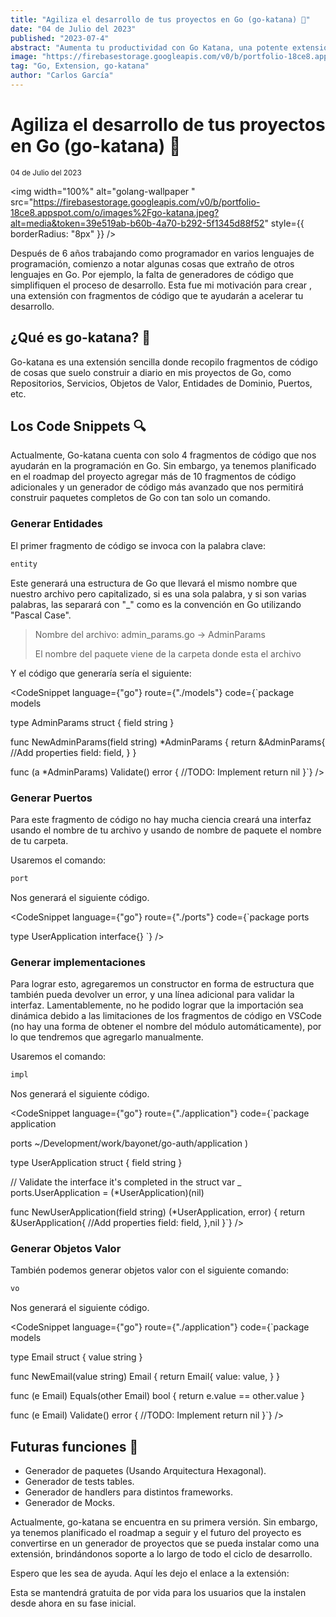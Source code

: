 ```yaml
---
title: "Agiliza el desarrollo de tus proyectos en Go (go-katana) 🤺"
date: "04 de Julio del 2023"
published: "2023-07-4"
abstract: "Aumenta tu productividad con Go Katana, una potente extensión para VSCode. Esta herramienta utiliza fragmentos de código para generar de manera sencilla código para módulos y paquetes de Arquitectura Hexagonal, agilizando tu proceso de desarrollo."
image: "https://firebasestorage.googleapis.com/v0/b/portfolio-18ce8.appspot.com/o/images%2Fgo-katana.jpeg?alt=media&token=39e519ab-b60b-4a70-b292-5f1345d88f52"
tag: "Go, Extension, go-katana"
author: "Carlos García"
---
```


# Agiliza el desarrollo de tus proyectos en Go (go-katana) 🤺

<small>04 de Julio del 2023</small>
<EditPost path="agiliza-desarrollo-go-katana" />

<img
  width="100%"
  alt="golang-wallpaper "
  src="https://firebasestorage.googleapis.com/v0/b/portfolio-18ce8.appspot.com/o/images%2Fgo-katana.jpeg?alt=media&token=39e519ab-b60b-4a70-b292-5f1345d88f52"
  style={{ borderRadius: "8px" }}
/>

Después de 6 años trabajando como programador en varios lenguajes de programación, comienzo a notar algunas cosas que extraño de otros lenguajes en Go. Por ejemplo, la falta de generadores de código que simplifiquen el proceso de desarrollo. Esta fue mi motivación para crear <BlogLink url="https://marketplace.visualstudio.com/items?itemName=carlos-lat.go-katana&ssr=false#overview" content="go-katana"/>, una extensión con fragmentos de código que te ayudarán a acelerar tu desarrollo.

## ¿Qué es go-katana? 👀

Go-katana es una extensión sencilla donde recopilo fragmentos de código de cosas que suelo construir a diario en mis proyectos de Go, como Repositorios, Servicios, Objetos de Valor, Entidades de Dominio, Puertos, etc.

 <PromoBanner/>


## Los Code Snippets 🔍

Actualmente, Go-katana cuenta con solo 4 fragmentos de código que nos ayudarán en la programación en Go. Sin embargo, ya tenemos planificado en el roadmap del proyecto agregar más de 10 fragmentos de código adicionales y un generador de código más avanzado que nos permitirá construir paquetes completos de Go con tan solo un comando.

### Generar Entidades

El primer fragmento de código se invoca con la palabra clave:

```go
entity
```

Este generará una estructura de Go que llevará el mismo nombre que nuestro archivo pero capitalizado, si es una sola palabra, y si son varias palabras, las separará con "_" como es la convención en Go utilizando "Pascal Case".

> Nombre del archivo: admin_params.go -> AdminParams
>
> El nombre del paquete viene de la carpeta donde esta el archivo

Y el código que generaría sería el siguiente:

<CodeSnippet  language={"go"} route={"./models"} code={`package models

type AdminParams struct {
	field string
}

func NewAdminParams(field string) *AdminParams {
	return &AdminParams{
		//Add properties
		field: field,
	}
}

func (a *AdminParams) Validate() error {
	//TODO: Implement
	return nil
}`} />

### Generar Puertos

Para este fragmento de código no hay mucha ciencia creará una interfaz usando el nombre de tu archivo y usando de nombre de paquete el nombre de tu carpeta.

Usaremos el comando:

```go
port
```

Nos generará el siguiente código.

<CodeSnippet  language={"go"} route={"./ports"} code={`package ports

type UserApplication interface{}
`} />

### Generar implementaciones 

Para lograr esto, agregaremos un constructor en forma de estructura que también pueda devolver un error, y una línea adicional para validar la interfaz. Lamentablemente, no he podido lograr que la importación sea dinámica debido a las limitaciones de los fragmentos de código en VSCode (no hay una forma de obtener el nombre del módulo automáticamente), por lo que tendremos que agregarlo manualmente.

Usaremos el comando:

```go
impl
```

Nos generará el siguiente código.

<CodeSnippet  language={"go"} route={"./application"} code={`package application

 ports ~/Development/work/bayonet/go-auth/application
)

type UserApplication struct {
	field string
}

// Validate the interface it's completed in the struct
var _ ports.UserApplication = (*UserApplication)(nil)

func NewUserApplication(field string) (*UserApplication, error) {
	return &UserApplication{
		//Add properties
		field: field,
	},nil
}`} />

### Generar Objetos Valor

También podemos generar objetos valor con el siguiente comando:

```go
vo
```

Nos generará el siguiente código.

<CodeSnippet  language={"go"} route={"./application"} code={`package models

type Email struct {
	value string
}

func NewEmail(value string) Email {
	return Email{
		value: value,
	}
}

func (e Email) Equals(other Email) bool {
	return e.value == other.value
}

func (e Email) Validate() error {
	//TODO: Implement
	return nil
}`} />

## Futuras funciones 🚀
- Generador de paquetes (Usando Arquitectura Hexagonal).
- Generador de tests tables.
- Generador de handlers para distintos frameworks.
- Generador de Mocks.

Actualmente, go-katana se encuentra en su primera versión. Sin embargo, ya tenemos planificado el roadmap a seguir y el futuro del proyecto es convertirse en un generador de proyectos que se pueda instalar como una extensión, brindándonos soporte a lo largo de todo el ciclo de desarrollo.

Espero que les sea de ayuda. Aquí les dejo el enlace a la extensión:

<BlogLink url="https://marketplace.visualstudio.com/items?itemName=carlos-lat.go-katana&ssr=false#overview" content="go-katana: puedes ir más rápido"/>

Esta se mantendrá gratuita de por vida para los usuarios que la instalen desde ahora en su fase inicial.
